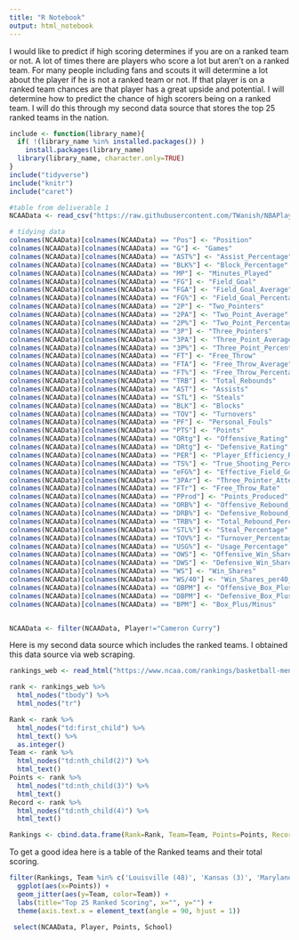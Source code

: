 ```yaml
---
title: "R Notebook"
output: html_notebook
---
```


I would like to predict if high scoring determines if you are on a ranked team or not. A lot of times there are players who score a lot but aren't on a ranked team. For many people including fans and scouts it will determine a lot about the player if he is not a ranked team or not. If that player is on a ranked team chances are that player has a great upside and potential. I will determine how to predict the chance of high scorers being on a ranked team. I will do this through my second data source that stores the top 25 ranked teams in the nation.
```r

include <- function(library_name){
  if( !(library_name %in% installed.packages()) )
    install.packages(library_name) 
  library(library_name, character.only=TRUE)
}
include("tidyverse")
include("knitr")
include("caret")

#table from deliverable 1
NCAAData <- read_csv("https://raw.githubusercontent.com/TWanish/NBAPlayerValue/master/data/ncaaStats.csv")

# tidying data
colnames(NCAAData)[colnames(NCAAData) == "Pos"] <- "Position"
colnames(NCAAData)[colnames(NCAAData) == "G"] <- "Games"
colnames(NCAAData)[colnames(NCAAData) == "AST%"] <- "Assist_Percentage"
colnames(NCAAData)[colnames(NCAAData) == "BLK%"] <- "Block_Percentage"
colnames(NCAAData)[colnames(NCAAData) == "MP"] <- "Minutes_Played"
colnames(NCAAData)[colnames(NCAAData) == "FG"] <- "Field_Goal"
colnames(NCAAData)[colnames(NCAAData) == "FGA"] <- "Field_Goal_Average"
colnames(NCAAData)[colnames(NCAAData) == "FG%"] <- "Field_Goal_Percentage"
colnames(NCAAData)[colnames(NCAAData) == "2P"] <- "Two_Pointers"
colnames(NCAAData)[colnames(NCAAData) == "2PA"] <- "Two_Point_Average"
colnames(NCAAData)[colnames(NCAAData) == "2P%"] <- "Two_Point_Percentage"
colnames(NCAAData)[colnames(NCAAData) == "3P"] <- "Three_Pointers"
colnames(NCAAData)[colnames(NCAAData) == "3PA"] <- "Three_Point_Average"
colnames(NCAAData)[colnames(NCAAData) == "3P%"] <- "Three_Point_Percentage"
colnames(NCAAData)[colnames(NCAAData) == "FT"] <- "Free_Throw"
colnames(NCAAData)[colnames(NCAAData) == "FTA"] <- "Free_Throw_Average"
colnames(NCAAData)[colnames(NCAAData) == "FT%"] <- "Free_Throw_Percentage"
colnames(NCAAData)[colnames(NCAAData) == "TRB"] <- "Total_Rebounds"
colnames(NCAAData)[colnames(NCAAData) == "AST"] <- "Assists"
colnames(NCAAData)[colnames(NCAAData) == "STL"] <- "Steals"
colnames(NCAAData)[colnames(NCAAData) == "BLK"] <- "Blocks"
colnames(NCAAData)[colnames(NCAAData) == "TOV"] <- "Turnovers"
colnames(NCAAData)[colnames(NCAAData) == "PF"] <- "Personal_Fouls"
colnames(NCAAData)[colnames(NCAAData) == "PTS"] <- "Points"
colnames(NCAAData)[colnames(NCAAData) == "ORtg"] <- "Offensive_Rating"
colnames(NCAAData)[colnames(NCAAData) == "DRtg"] <- "Defensive_Rating"
colnames(NCAAData)[colnames(NCAAData) == "PER"] <- "Player_Efficiency_Rating"
colnames(NCAAData)[colnames(NCAAData) == "TS%"] <- "True_Shooting_Percentage"
colnames(NCAAData)[colnames(NCAAData) == "eFG%"] <- "Effective_Field_Goal_Percentage"
colnames(NCAAData)[colnames(NCAAData) == "3PAr"] <- "Three_Pointer_Attempt_Rate"
colnames(NCAAData)[colnames(NCAAData) == "FTr"] <- "Free_Throw_Rate"
colnames(NCAAData)[colnames(NCAAData) == "PProd"] <- "Points_Produced"
colnames(NCAAData)[colnames(NCAAData) == "ORB%"] <- "Offensive_Rebound_Percentage"
colnames(NCAAData)[colnames(NCAAData) == "DRB%"] <- "Defensive_Rebound_Percentage"
colnames(NCAAData)[colnames(NCAAData) == "TRB%"] <- "Total_Rebound_Percentage"
colnames(NCAAData)[colnames(NCAAData) == "STL%"] <- "Steal_Percentage"
colnames(NCAAData)[colnames(NCAAData) == "TOV%"] <- "Turnover_Percentage"
colnames(NCAAData)[colnames(NCAAData) == "USG%"] <- "Usage_Percentage"
colnames(NCAAData)[colnames(NCAAData) == "OWS"] <- "Offensive_Win_Shares"
colnames(NCAAData)[colnames(NCAAData) == "DWS"] <- "Defensive_Win_Shares"
colnames(NCAAData)[colnames(NCAAData) == "WS"] <- "Win_Shares"
colnames(NCAAData)[colnames(NCAAData) == "WS/40"] <- "Win_Shares_per40_Minutes"
colnames(NCAAData)[colnames(NCAAData) == "OBPM"] <- "Offensive_Box_Plus/Minus"
colnames(NCAAData)[colnames(NCAAData) == "DBPM"] <- "Defensive_Box_Plus/Minus"
colnames(NCAAData)[colnames(NCAAData) == "BPM"] <- "Box_Plus/Minus"


NCAAData <- filter(NCAAData, Player!="Cameron Curry")

```

Here is my second data source which includes the ranked teams. I obtained this data source via web scraping.
```r

rankings_web <- read_html("https://www.ncaa.com/rankings/basketball-men/d1/associated-press")

rank <- rankings_web %>%
  html_nodes("tbody") %>%
  html_nodes("tr")

Rank <- rank %>%
  html_nodes("td:first_child") %>%
  html_text() %>%
  as.integer()
Team <- rank %>%
  html_nodes("td:nth_child(2)") %>%
  html_text()
Points <- rank %>%
  html_nodes("td:nth_child(3)") %>%
  html_text()
Record <- rank %>%
  html_nodes("td:nth_child(4)") %>%
  html_text()

Rankings <- cbind.data.frame(Rank=Rank, Team=Team, Points=Points, Record=Record)

```

To get a good idea here is a table of the Ranked teams and their total scoring. 
```r
 

   
filter(Rankings, Team %in% c('Louisville (48)', 'Kansas (3)', 'Maryland', 'Michigan (9)', 'Virginia (5)', 'Ohio State', 'North Carolina', 'Kentucky', 'Gonzaga', 'Duke', 'Michigan State', 'Arizona', 'Oregon', 'Auburn', 'Memphis', 'Seton Hall', 'Florida State', 'Baylor', 'Dayton', 'Colorado', 'Tennessee', 'Washington', 'Villanova', 'Butler', 'Utah State')) %>%
  ggplot(aes(x=Points)) +
  geom_jitter(aes(y=Team, color=Team)) + 
  labs(title="Top 25 Ranked Scoring", x="", y="") +
  theme(axis.text.x = element_text(angle = 90, hjust = 1))


```
```r

 select(NCAAData, Player, Points, School)






```
